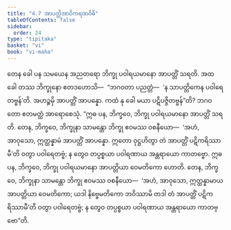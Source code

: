 ```yaml
---
title: "4.7 အာပတ္တိအာဝိကရဏဝိဓိ"
tableOfContents: false
sidebar:
  order: 24
type: "tipitaka"
basket: "vi"
book: "vi-maha"
---
```



<DynamicBreadcrumb />

<Division number="220" book="vi-maha">

<Paragraph number="990" book="vi-maha">
တေန ခေါ ပန သမယေန အညတရော ဘိက္ခု ပဝါရယမာနော အာပတ္တိံ သရတိ. အထ ခေါ တဿ ဘိက္ခုနော ဧတဒဟောသိ—  “ဘဂဝတာ ပညတ္တံ—  ‘န သာပတ္တိကေန ပဝါရေတဗ္ဗန်’တိ. အဟဉ္စမှိ အာပတ္တိံ အာပန္နော. ကထံ နု ခေါ မယာ ပဋိပဇ္ဇိတဗ္ဗန်”တိ? ဘဂဝတော ဧတမတ္ထံ အာရောစေသုံ.
</Paragraph>

<Paragraph number="991" book="vi-maha">
“ဣဓ ပန, ဘိက္ခဝေ, ဘိက္ခု ပဝါရယမာနော အာပတ္တိံ သရတိ. တေန, ဘိက္ခဝေ, ဘိက္ခုနာ သာမန္တော ဘိက္ခု ဧဝမဿ ဝစနီယော—  ‘အဟံ, အာဝုသော, ဣတ္ထန္နာမံ အာပတ္တိံ အာပန္နော. ဣတော ဝုဋ္ဌဟိတွာ တံ အာပတ္တိံ ပဋိကရိဿာမီ’တိ ဝတွာ ပဝါရေတဗ္ဗံ; န တွေဝ တပ္ပစ္စယာ ပဝါရဏာယ အန္တရာယော ကာတဗ္ဗော.
</Paragraph>

<Paragraph number="992" book="vi-maha">
ဣဓ ပန, ဘိက္ခဝေ, ဘိက္ခု ပဝါရယမာနော အာပတ္တိယာ ဝေမတိကော ဟောတိ. တေန, ဘိက္ခဝေ, ဘိက္ခုနာ သာမန္တော ဘိက္ခု ဧဝမဿ ဝစနီယော—  ‘အဟံ, အာဝုသော, ဣတ္ထန္နာမာယ အာပတ္တိယာ ဝေမတိကော; ယဒါ နိဗ္ဗေမတိကော ဘဝိဿာမိ တဒါ တံ အာပတ္တိံ ပဋိကရိဿာမီ’တိ ဝတွာ ပဝါရေတဗ္ဗံ; န တွေဝ တပ္ပစ္စယာ ပဝါရဏာယ အန္တရာယော ကာတဗ္ဗော”တိ.
</Paragraph>
</Division>